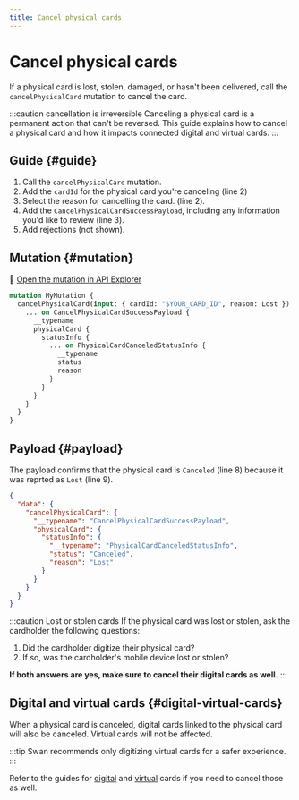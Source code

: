 ```yaml
---
title: Cancel physical cards
---
```


# Cancel physical cards

If a physical card is lost, stolen, damaged, or hasn't been delivered, call the `cancelPhysicalCard` mutation to cancel the card.

:::caution cancellation is irreversible
Canceling a physical card is a permanent action that can't be reversed.
This guide explains how to cancel a physical card and how it impacts connected digital and virtual cards.
:::

## Guide {#guide}

1. Call the `cancelPhysicalCard` mutation. 
1. Add the `cardId` for the physical card you're canceling (line 2) 
1. Select the reason for cancelling the card. (line 2).
1. Add the `CancelPhysicalCardSuccessPayload`, including any information you'd like to review (line 3).
1. Add rejections (not shown).

## Mutation {#mutation}

🔎 [Open the mutation in API Explorer](https://explorer.swan.io?query=bXV0YXRpb24gTXlNdXRhdGlvbiB7CiAgY2FuY2VsUGh5c2ljYWxDYXJkKGlucHV0OiB7IGNhcmRJZDogIiRZT1VSX0NBUkRfSUQiLCByZWFzb246IExvc3QgfSkgewogICAgLi4uIG9uIENhbmNlbFBoeXNpY2FsQ2FyZFN1Y2Nlc3NQYXlsb2FkIHsKICAgICAgX190eXBlbmFtZQogICAgICBwaHlzaWNhbENhcmQgewogICAgICAgIHN0YXR1c0luZm8gewogICAgICAgICAgLi4uIG9uIFBoeXNpY2FsQ2FyZENhbmNlbGVkU3RhdHVzSW5mbyB7CiAgICAgICAgICAgIF9fdHlwZW5hbWUKICAgICAgICAgICAgc3RhdHVzCiAgICAgICAgICAgIHJlYXNvbgogICAgICAgICAgfQogICAgICAgIH0KICAgICAgfQogICAgfQogIH0KfQo%3D&tab=api)

```graphql {2-3} showLineNumbers
mutation MyMutation {
  cancelPhysicalCard(input: { cardId: "$YOUR_CARD_ID", reason: Lost }) {
    ... on CancelPhysicalCardSuccessPayload {
      __typename
      physicalCard {
        statusInfo {
          ... on PhysicalCardCanceledStatusInfo {
            __typename
            status
            reason
          }
        }
      }
    }
  }
}
```

## Payload {#payload}

The payload confirms that the physical card is `Canceled` (line 8) because it was reprted as `Lost` (line 9).

```json {8} showLineNumbers
{
  "data": {
    "cancelPhysicalCard": {
      "__typename": "CancelPhysicalCardSuccessPayload",
      "physicalCard": {
        "statusInfo": {
          "__typename": "PhysicalCardCanceledStatusInfo",
          "status": "Canceled",
          "reason": "Lost"
        }
      }
    }
  }
}
```
:::caution Lost or stolen cards
If the physical card was lost or stolen, ask the cardholder the following questions:

1. Did the cardholder digitize their physical card?
1. If so, was the cardholder's mobile device lost or stolen?

**If both answers are yes, make sure to cancel their digital cards as well.**
:::

## Digital and virtual cards {#digital-virtual-cards}
When a physical card is canceled, digital cards linked to the physical card will also be canceled.
Virtual cards will not be affected.

:::tip 
Swan recommends only digitizing virtual cards for a safer experience.
:::

Refer to the guides for [digital](../digital/guide-cancel.mdx) and [virtual](../virtual/guide-cancel.mdx) cards if you need to cancel those as well.